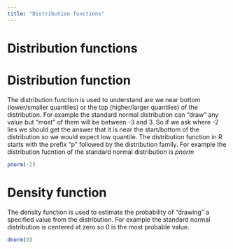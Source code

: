 ```yaml
---
title: "Distribution functions"
---
```


# Distribution functions

# Distribution function

The distribution function is used to understand are we near bottom
(lower/smaller quantiles) or the top (higher/larger quantiles) of the
distribution. For example the standard normal distribution can "draw" any value
but "most" of them will be between -3 and 3. So if we ask where -2 lies we
should get the answer that it is near the start/bottom of the distribution so we would expect low quantile. The distribution function in R starts with the prefix
"p" followed by the distribution family. For example the distribution fucntion
of the standard normal distribution is *pnorm*


```r

pnorm(-2)

```


# Density function

The density function is used to estimate the probability of "drawing" a
specified value from the distribution. For example the standard normal distribution is centered at zero so 0 is the most probable value.

```r

dnorm(0)

```

